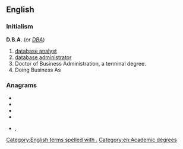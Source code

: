 {{also|dba|DBA|Dba|d/b/a}}
==English==

===Initialism===
'''D.B.A.''' (or ''[[DBA]]'')
# [[database analyst]]
# [[database administrator]]
# Doctor of Business Administration, a terminal degree.
# Doing Business As

===Anagrams===
* {{l|en|ABD}}
* {{l|en|ADB}}
* {{l|en|bad}}
* {{l|en|BDA}}
* {{l|en|dab}}, {{l|en|DAB}}

[[Category:English terms spelled with .]]
[[Category:en:Academic degrees‎]]